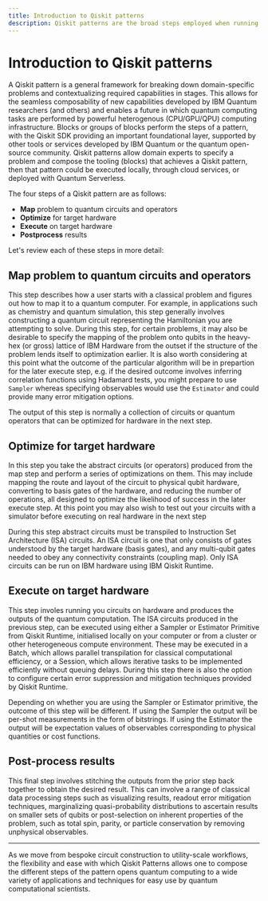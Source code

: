 ```yaml
---
title: Introduction to Qiskit patterns
description: Qiskit patterns are the broad steps employed when running a domain-specific problem on quantum hardware. 
---
```


# Introduction to Qiskit patterns

A Qiskit pattern is a general framework for breaking down domain-specific problems and contextualizing required capabilities in stages. This allows for the seamless composability of new capabilities developed by IBM Quantum researchers (and others) and enables a future in which quantum computing tasks are performed by powerful heterogenous (CPU/GPU/QPU) computing infrastructure. Blocks or groups of blocks perform the steps of a pattern, with the Qiskit SDK providing an important foundational layer, supported by other tools or services developed by IBM Quantum or the quantum open-source community. Qiskit patterns allow domain experts to specify a problem and compose the tooling (blocks) that achieves a Qiskit pattern, then that pattern could be executed locally, through cloud services, or deployed with Quantum Serverless.


The four steps of a Qiskit pattern are as follows:
- **Map** problem to quantum circuits and operators
- **Optimize** for target hardware
- **Execute** on target hardware
- **Postprocess** results

Let's review each of these steps in more detail:

## Map problem to quantum circuits and operators


This step describes how a user starts with a classical problem and figures out how to map it to a quantum computer. For example, in applications such as chemistry and quantum simulation, this step generally involves constructing a quantum circuit representing the Hamiltonian you are attempting to solve. During this step, for certain problems, it may also be desirable to specify the mapping of the problem onto qubits in the heavy-hex (or gross) lattice of IBM Hardware from the outset if the structure of the problem lends itself to optimization earlier. It is also worth considering at this point what the outcome of the particular algorithm will be in prepartion for the later execute step, e.g. if the desired outcome involves inferring correlation functions using Hadamard tests, you might prepare to use `Sampler` whereas specifying observables would use the `Estimator` and could provide many error mitigation options.

The output of this step is normally a collection of circuits or quantum operators that can be optimized for hardware in the next step.


## Optimize for target hardware

In this step you take the abstract circuits (or operators) produced from the map step and perform a series of optimizations on them. This may include mapping the route and layout of the circuit to physical qubit hardware, converting to basis gates of the hardware, and reducing the number of operations, all designed to optimize the likelihood of success in the later execute step. At this point you may also wish to test out your circuits with a simulator before executing on real hardware in the next step

During this step abstract circuits must be transpiled to Instruction Set Architecture (ISA) circuits. An ISA circuit is one that only consists of gates understood by the target hardware (basis gates), and any multi-qubit gates needed to obey any connectivity constraints (coupling map). Only ISA circuits can be run on IBM hardware using IBM Qiskit Runtime.



## Execute on target hardware

This step involes running you circuits on hardware and produces the outputs of the quantum computation. The ISA circuits produced in the previous step, can be executed using either a Sampler or Estimator Primitive from Qiskit Runtime, initialised locally on your computer or from a cluster or other heterogeneous compute environment. These may be executed in a Batch, which allows parallel transpilation for classical computational efficiency, or a Session, which allows iterative tasks to be implemented efficiently without queuing delays. During this step there is also the option to configure certain error suppression and mitigation techniques provided by Qiskit Runtime.

Depending on whether you are using the Sampler or Estimator primitive, the outcome of this step will be different. If using the Sampler the output will be per-shot measurements in the form of bitstrings. If using the Estimator the output will be expectation values of observables corresponding to physical quantities or cost functions.


## Post-process results

This final step involves stitching the outputs from the prior step back together to obtain the desired result. This can involve a range of classical data processing steps such as visualizing results, readout error mitigation techniques, marginalizing quasi-probability distributions to ascertain results on smaller sets of qubits or post-selection on inherent properties of the problem, such as total spin, parity, or particle conservation by removing unphysical observables.


---


As we move from bespoke circuit construction to utility-scale workflows, the flexibility and ease with which Qiskit Patterns allows one to compose the different steps of the pattern opens quantum computing to a wide variety of applications and techniques for easy use by quantum computational scientists.
